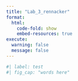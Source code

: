 ```yaml
---
title: "Lab_3_rennacker"
format: 
  html:
    code-fold: show
    embed-resources: true
execute: 
  warning: false
  message: false
---
```


```r
#| label: test
#| fig_cap: "words here"
```
